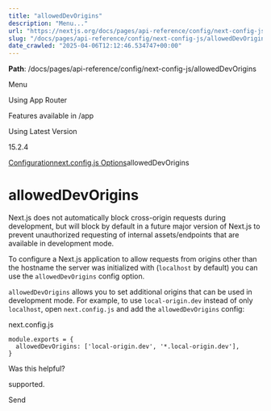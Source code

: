 ---
title: "allowedDevOrigins"
description: "Menu..."
url: "https://nextjs.org/docs/pages/api-reference/config/next-config-js/allowedDevOrigins"
slug: "/docs/pages/api-reference/config/next-config-js/allowedDevOrigins"
date_crawled: "2025-04-06T12:12:46.534747+00:00"
---

**Path**: /docs/pages/api-reference/config/next-config-js/allowedDevOrigins

Menu

Using App Router

Features available in /app

Using Latest Version

15.2.4

[Configuration](/docs/pages/api-reference/config)[next.config.js Options](/docs/pages/api-reference/config/next-config-js)allowedDevOrigins

# allowedDevOrigins

Next.js does not automatically block cross-origin requests during development, but will block by default in a future major version of Next.js to prevent unauthorized requesting of internal assets/endpoints that are available in development mode.

To configure a Next.js application to allow requests from origins other than the hostname the server was initialized with (`localhost` by default) you can use the `allowedDevOrigins` config option.

`allowedDevOrigins` allows you to set additional origins that can be used in development mode. For example, to use `local-origin.dev` instead of only `localhost`, open `next.config.js` and add the `allowedDevOrigins` config:

next.config.js

```
module.exports = {
  allowedDevOrigins: ['local-origin.dev', '*.local-origin.dev'],
}
```

Was this helpful?

supported.

Send
